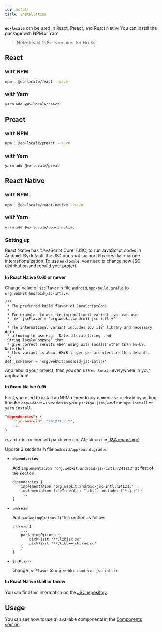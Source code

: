 ```yaml
---
id: install
title: Installation
---
```


**`eo-locale`** can be used in React, Preact, and React Native
You can install the package with NPM or Yarn.

> Note: React 16.8+ is required for Hooks.

## React

### with NPM

```sh
npm i @eo-locale/react --save
```

### with Yarn

```sh
yarn add @eo-locale/react
```

## Preact

### with NPM

```sh
npm i @eo-locale/preact --save
```

### with Yarn

```sh
yarn add @eo-locale/preact
```

## React Native

### with NPM

```sh
npm i @eo-locale/react-native --save
```

### with Yarn

```sh
yarn add @eo-locale/react-native
```

### Setting up

React Native has "JavaScript Core" (JSC) to run JavaScript codes in Android.
By default, the JSC does not support libraries that manage internationalization.
To use `eo-locale`, you need to change new JSC distribution and rebuild your project.

#### In React Native 0.60 or newer

Change value of `jscFlavor` in file `android/app/build.gradle` to `org.webkit:android-jsc-intl:+`.

```
/**
 * The preferred build flavor of JavaScriptCore.
 *
 * For example, to use the international variant, you can use:
 * `def jscFlavor = 'org.webkit:android-jsc-intl:+'`
 *
 * The international variant includes ICU i18n library and necessary data
 * allowing to use e.g. `Date.toLocaleString` and `String.localeCompare` that
 * give correct results when using with locales other than en-US.  Note that
 * this variant is about 6MiB larger per architecture than default.
 */
def jscFlavor = 'org.webkit:android-jsc-intl:+'
```

And rebuild your project, then you can use `eo-locale` everywhere in your application!

#### In React Native 0.59

First, you need to install an NPM dependency named `jsc-android` by adding it to the `dependencies` section in your `package.json`,
and run `npm install` or `yarn install`.

```json
"dependencies": {
    "jsc-android": "241213.X.Y",
    ...
}
```

(`X` and `Y` is a minor and patch version. Check on the [JSC repository](https://github.com/react-native-community/jsc-android-buildscripts))

Update 3 sections in file `android/app/build.gradle`.

- **`dependencies`**

  Add `implementation "org.webkit:android-jsc-intl:r241213"` at first of the section.

  ```
  dependencies {
      implementation "org.webkit:android-jsc-intl:r241213"
      implementation fileTree(dir: "libs", include: ["*.jar"])
      ...
  }
  ```

- **`android`**

  Add `packagingOptions` to this section as follow:

  ```
  android {
      ...
      packagingOptions {
          pickFirst '**/libjsc.so'
          pickFirst '**/libc++_shared.so'
      }
  }
  ```

- **`jscFlavor`**

  Change `jscFlavor` to `org.webkit:android-jsc-intl:+`.

#### In React Native 0.58 or below

You can find this information on the [JSC repository](https://github.com/react-native-community/jsc-android-buildscripts).

## Usage

You can see how to use all available components in the [Components section](/docs/components/TranslationsProvider).
